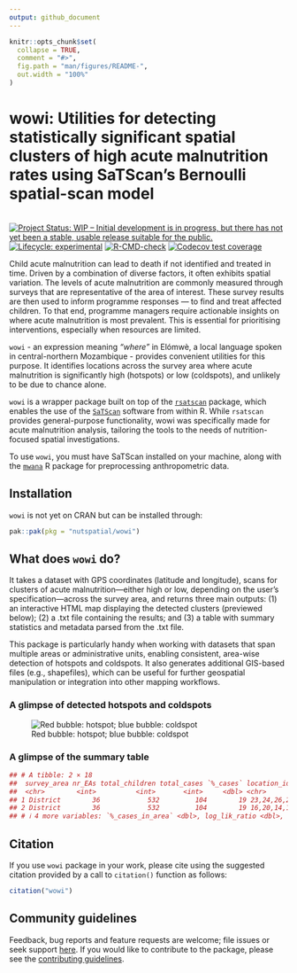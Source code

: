 ```yaml
---
output: github_document
---
```


<!-- README.md is generated from README.Rmd. Please edit that file -->

```r
knitr::opts_chunk$set(
  collapse = TRUE,
  comment = "#>",
  fig.path = "man/figures/README-",
  out.width = "100%"
)
```

# wowi: Utilities for detecting statistically significant spatial clusters of high acute malnutrition rates using SaTScan's Bernoulli spatial-scan model

 <!-- badges: start -->  
[![Project Status: WIP – Initial development is in progress, but there has not yet been a stable, usable release suitable for the public.](https://www.repostatus.org/badges/latest/wip.svg)](https://www.repostatus.org/#wip)
[![Lifecycle: experimental](https://img.shields.io/badge/lifecycle-experimental-orange.svg)](https://lifecycle.r-lib.org/articles/stages.html#experimental)
[![R-CMD-check](https://github.com/nutspatial/wowi/actions/workflows/R-CMD-check.yaml/badge.svg)](https://github.com/nutspatial/wowi/actions/workflows/R-CMD-check.yaml)
[![Codecov test coverage](https://codecov.io/gh/nutspatial/wowi/graph/badge.svg)](https://app.codecov.io/gh/nutspatial/wowi)  
 <!-- badges: end -->

Child acute malnutrition can lead to death if not identified and treated in time. Driven by a combination of diverse factors, it often exhibits spatial variation. The levels of acute malnutrition are commonly measured through surveys that are representative of the area of interest. These survey results are then used to inform programme responses — to find and treat affected children. To that end, programme managers require actionable insights on where acute malnutrition is most prevalent. This is essential for prioritising interventions, especially when resources are limited. 

`wowi` - an expression meaning *“where”* in Elómwè, a local language spoken in central-northern Mozambique - provides convenient utilities for this purpose. It identifies locations across the survey area where acute malnutrition is significantly high (hotspots) or low (coldspots), and unlikely to be due to chance alone.  

`wowi` is a wrapper package built on top of the [`rsatscan`](https://cran.r-project.org/web/packages/rsatscan/index.html) package, which enables the use of the [`SaTScan`](https://www.satscan.org) software from within R. While `rsatscan` provides general-purpose functionality, wowi was specifically made for acute malnutrition analysis, tailoring the tools to the needs of nutrition-focused spatial investigations. 

To use `wowi`, you must have SaTScan installed on your machine, along with the [`mwana`](https://nutriverse.io/mwana/) R package for preprocessing anthropometric data.

## Installation  

`wowi` is not yet on CRAN but can be installed through:
```r
pak::pak(pkg = "nutspatial/wowi")
```

## What does `wowi` do? 

It takes a dataset with GPS coordinates (latitude and longitude), scans for clusters of acute malnutrition—either high or low, depending on the user’s specification—across the survey area, and returns three main outputs: (1) an interactive HTML map displaying the detected clusters (previewed below); (2) a .txt file containing the results; and (3) a table with summary statistics and metadata parsed from the .txt file.

This package is particularly handy when working with datasets that span multiple areas or administrative units, enabling consistent, area-wise detection of hotspots and coldspots. It also generates additional GIS-based files (e.g., shapefiles), which can be useful for further geospatial manipulation or integration into other mapping workflows.

### A glimpse of detected hotspots and coldspots
![Red bubble: hotspot; blue bubble: coldspot](data-raw/detected-clusters.png)

### A glimpse of the summary table
```r
## # A tibble: 2 × 18
##  survey_area nr_EAs total_children total_cases `%_cases` location_ids   geo   radius span  children n_cases expected_cases observedExpected relative_risk
##  <chr>        <int>          <int>       <int>     <dbl> <chr>          <chr> <chr>  <chr>    <int>   <int>          <dbl>            <dbl>         <dbl>
## 1 District        36            532         104        19 23,24,26,25,3… 13.6… 1.43 … 1.88…      170       4           33.2             0.12         0.085
## 2 District        36            532         104        19 16,20,14,12,1… 13.8… 26.24… 43.5…      258      84           50.4             1.67         4.46 
## # ℹ 4 more variables: `%_cases_in_area` <dbl>, log_lik_ratio <dbl>, pvalue <dbl>, ipc_amn <chr>
```

## Citation  

If you use `wowi` package in your work, please cite using the suggested citation provided by a call to `citation()` function as follows: 

```r
citation("wowi")
```

## Community guidelines  

Feedback, bug reports and feature requests are welcome; file issues or seek support [here](https://github.com/nutspatial/wowi/issues). If you would like to contribute to the package, please see the [contributing guidelines](https://github.com/nutspatial/wowi/CONTRIBUTING.html).
